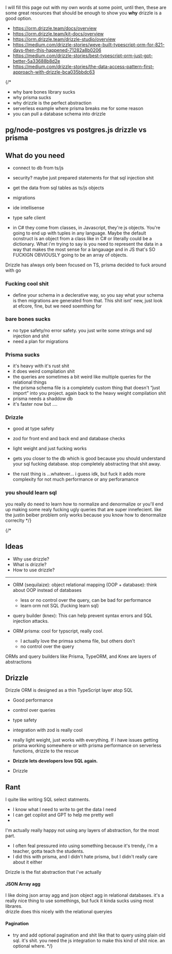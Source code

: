 

I will fill this page out with my own words at some point, until then, these are some great resources that should be enough to show you **why** drizzle is a good option.

* https://orm.drizzle.team/docs/overview
* https://orm.drizzle.team/kit-docs/overview
* https://orm.drizzle.team/drizzle-studio/overview
* https://medium.com/drizzle-stories/weve-built-typescript-orm-for-821-days-then-this-happened-71282a8b0206
* https://medium.com/drizzle-stories/best-typescript-orm-just-got-better-5a33688b8d2e
* https://medium.com/drizzle-stories/the-data-access-pattern-first-approach-with-drizzle-bca035bbdc63



{/* 
- why bare bones library sucks
- why prisma sucks
- why drizzle is the perfect abstraction
- serverless example where prisma breaks me for some reason
- you can pull a database schema into drizzle 


## pg/node-postgres vs postgres.js drizzle vs prisma

## What do you need

* connect to db from ts/js 
* security? maybe just prepared statements for that sql injection shit
* get the data from sql tables as ts/js objects
* migrations 
* ide intellisense 
* type safe client 

* in C# they come from classes, in Javascript, they're js objects. 
You're going to end up with tuples in any language. Maybe the default ocnstruct is an object from a class like in C# or literally could be a dictionary. What i'm trying to say is you need to represent the data in a way that makes the most sense for a langauage and in JS that's SO FUCKIGN OBVIOUSLY going to be an array of objects. 

Drizzle has always only been focused on TS, prisma decided to fuck around with go


### Fucking cool shit

* define your schema in a declerative way, so you say what your schema is then migrations are generated from that. This shit isnt' new, just look at efcore, fine, but we need soemthing for 


### bare bones sucks

- no type safety/no error safety. you just write some strings and sql injection and shit
- need a plan for migrations

### Prisma sucks

- it's heavy with it's rust shit
- it does weird compilation shit
- the queries are sometimes a bit weird like multiple queries for the relational things
- the prisma schema file is a completely custom thing that doesn't “just import” into you project. again back to the heavy weight compilation shit
- prisma needs a shaddow db
- it's faster now but ....

### Drizzle

- good at type safety
- zod for front end and back end and database checks
- light weight and just fucking works
- gets you closer to the db which is good because you should understand your sql fucking database. stop completely abstracting that shit away.

- the rust thing is ...whatever... i guess idk, but fuck it adds more complexity for not much performance or any perforamance

### you should learn sql

you really do need to learn how to normalize and denormalize or you'll end up making some realy fucking ugly queries that are super innefecient. like the justin beiber problem only works because you know how to denormalize correclty */}


{/* 
## Ideas 

* Why use drizzle?
* What is drizzle?
* How to use drizzle?


---


* ORM (sequilaize): object relational mapping (OOP + database): think about OOP instead of databases
  - less or no control over the query, can be bad for performance 
  - learn orm not SQL (fucking learn sql)

* query builder (knex): This can help prevent syntax errors and SQL injection attacks.
* ORM prisma: cool for typscript, really cool. 
  - I actually love the primsa schema file, but others don't 
  - no control over the query

ORMs and query builders like Prisma, TypeORM, and Knex are layers of abstractions 

## Drizzle 

Drizzle ORM is designed as a thin TypeScript layer atop SQL

* Good performance 
* control over queries
* type safety 
* integration with zod is really cool 
* really light weight, just works with everything. If i have issues getting prisma working somewhere or with prisma performance on serverless functions, drizzle to the rescue 

* **Drizzle lets developers love SQL again.**
* Drizzle

## Rant 

I quite like writing SQL select statments. 

* I know what I need to write to get the data I need 
* I can get copilot and GPT to help me pretty well 
* 

I'm actually really happy not using any layers of abstraction, for the most part. 

* I often feal pressured into using something because it's trendy, i'm a teacher, gotta teach the students. 
* I did this with prisma, and I didn't hate prisma, but I didn't really care about it either 

Drizzle is the fist abstraction that i've actually 

#### JSON Array agg

I like doing json array agg and json object agg in relational databases. it's a really nice thing to use somethings, but fuck it kinda sucks using most librares.\
drizzle does this nicely with the relational queryies

#### Pagination

* try and add optional pagination and shit like that to query using plain old sql. it's shit. you need the js integration to make this kind of shit nice. an optional where.
 */}
